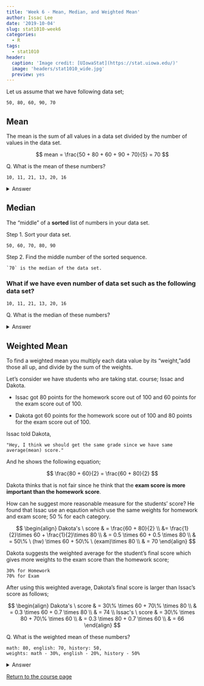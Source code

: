 ```yaml
---
title: 'Week 6 - Mean, Median, and Weighted Mean'
author: Issac Lee
date: '2019-10-04'
slug: stat1010-week6
categories:
  - R
tags:
  - stat1010
header:
  caption: 'Image credit: [UIowaStat](https://stat.uiowa.edu/)'
  image: 'headers/stat1010_wide.jpg'
  preview: yes
---
```


Let us assume that we have following data set;

    50, 80, 60, 90, 70

## Mean

The mean is the sum of all values in a data set divided by the number of values in the data set.

$$
mean = \frac{50 + 80 + 60 + 90 + 70}{5} = 70
$$

Q. What is the mean of these numbers?

    10, 11, 21, 13, 20, 16


<details>
<summary>
Answer
</summary>

$$
mean = \frac{10+11+21+13+20+16}{6} = 15.17
$$

```r
x <- c(10, 11, 21, 13, 20, 16)
round(mean(x), 2)

```


</details>


## Median

The "middle" of a **sorted** list of numbers in your data set. 

Step 1. Sort your data set.

    50, 60, 70, 80, 90

Step 2. Find the middle number of the sorted sequence.

    `70` is the median of the data set.
    
### What if we have even number of data set such as the following data set?

    10, 11, 21, 13, 20, 16

Q. What is the median of these numbers?

<details>
<summary>
Answer
</summary>

Step 1. Sort the number

```r
x <- c(10, 11, 21, 13, 20, 16)
sort(x)

```

Step 2. Find the middle number.

Since we have even number of data, our median should be between 13 and 16.

$$
median = \frac{13 + 16}{2} = 14.5
$$

</details>


## Weighted Mean

To find a weighted mean you multiply each data value by its “weight,”add those all up, and divide by the sum of the weights.

Let's consider we have students who are taking stat. course; Issac and Dakota.

- Issac got 80 points for the homework score out of 100 and 60 points for the exam score out of 100.

- Dakota got 60 points for the homework score out of 100 and 80 points for the exam score out of 100.

Issac told Dakota,

    "Hey, I think we should get the same grade since we have same average(mean) score."

And he shows the following equation;

$$
\frac{80 + 60}{2} = \frac{60 + 80}{2}
$$

Dakota thinks that is not fair since he think that the **exam score is more important than the homework score**.

How can he suggest more reasonable measure for the students' score? He found that Issac use an eqaution which use the same weights for homework and exam score; 50 \% for each category.

$$
\begin{align}
Dakota's \ score & = \frac{60 + 80}{2} \\
&= \frac{1}{2}\times 60 + \frac{1}{2}\times 80 \\
& = 0.5 \times 60 + 0.5 \times 80 \\
& = 50\% \ (hw) \times 60 + 50\% \ (exam)\times 80 \\
& = 70
\end{align}
$$

Dakota suggests the weighted average for the student's final score which gives more weights to the exam score than the homework score;

    30% for Homework
    70% for Exam

After using this weighted average, Dakota's final score is larger than Issac's score as follows;

$$
\begin{align}
Dakota's \ score & = 30\% \times 60 + 70\% \times 80 \\
& = 0.3 \times 60 + 0.7 \times 80 \\
& = 74 \\
Issac's \ score & = 30\% \times 80 + 70\% \times 60 \\
& = 0.3 \times 80 + 0.7 \times 60 \\
& = 66
\end{align}
$$

Q. What is the weighted mean of these numbers?

    math: 80, english: 70, history: 50,
    weights: math - 30%, english - 20%, history - 50%

<details>
<summary>
Answer
</summary>

$$
80 \times 0.3 + 70 \times 0.2 + 50 \times 0.5 $$

```r
80 * 0.3 + 70 * 0.2 + 50 * 0.5
```

</details>

<a href="https://theissaclee.com/post/stat1010/" target="_self">Return to the course page</a>


